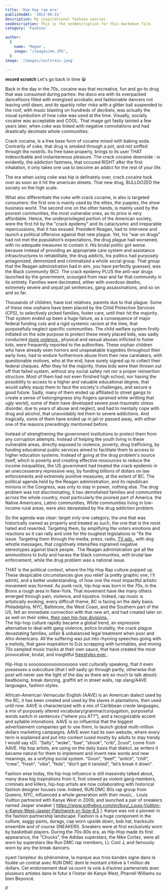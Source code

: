 ```yaml
---
title: 'Hip hop rap era'
publishedAt: '2022-09-21'
description: My inspirational fashion sources
seoDescription: This is the seoDescription for this markdown file.
category: 'Fashion'

author:
  {
    name: 'Megan',
    image: "/images/me.JPG",
  }
image: '/images/soultrain.jpeg'
  
---
```


**record scratch** Let's go back in time 😀

Back in the day in the 70s, cocaine was that recreative, fun and go-to drug that was consumed during parties: the disco era with its overpacked dancefloors filled with energized acrobatic and fashionable dancers not leaving until dawn, and its sparkly roller rinks with a glitter ball suspended to the roof,
 with music blasting on hundreds of decibels, was actually the visual symbolism of how coke was used at the time. 
Visually, socially cocaine was acceptable and COOL. That image got fastly tainted a few years later, when coke was linked with negative connotations and had drastically decimate whole communities.

Crack cocaine, is a free base form of cocaine mixed with baking soda. Contrarily of coke, that drug is smoked through a pot, and not sniffed through the nostrils. Its free base property, brings to its user THAT indescribable and instantaneous pleasure. 
The crack cocaine downside : is evidently, the addiction fastness, that occured RIGHT after the first inhalation, it only takes one use to become an addict for the rest of your life. 

The era when using coke was hip is definately over, crack cocaine took over as soon as it hit the american streets. That new drug, BULLDOZED the society on the high scale.

What also differentiate the coke with crack cocaine, is also is targeted consumers: the first one is mainly used by the elites, the yuppies, the show business world. The second one on the other hands, is mainly used by the poorest communities, the most vulnerabe ones, as its price is very affordable. 
Hence, the underprivileged portion of the American society, were the first hit by the "crack epidemy" and its cataclysmic and irreparable repercussions, that it has ensued. 
President Reagan, had to intervene and launch a political offensive against that new plague. Yet, his "war on drugs" had not met the population’s expectations, the drug plague had worsened, with no adequate measures to contain it. 
His brutal politic got worse because instead of providing an appropriate care system and assistance infrasctructures to rehabilitate, the drug addicts, his politics had purposely antagonized, demonized and criminalized a whole social group.
That group that the Reagan administration had in aim, you have perfectly guessed, was the Black community (BC).
The crack epidemy PLUS the anti-war drugs launched by the government, scourged from near and far that community in its entirety. Families were decimated, either with overdose deaths, extremely severe and unjust jail sentences, gang assassinations, and so on and so far.

Thousands of children, have lost relatives, parents due to that plague. Some of these new orphans have been placed by the Child Protective Services (CPS), to selectively picked families, foster care, until their hit the majority.
That system ended up been a huge failure, as a consequence of major federal funding cuts and a rigid systemic racism at the time, that purposefully neglect specific communities.
The child welfare system firstly initiated on the sole purpose to protect these newly placed kids, was sadly conducted <a href="https://imprintnews.org/child-welfare-2/nearly-half-of-children-experience-cps-investigations/57396 "> more violence </a>, physical and sexual abuses inflicted to foster kids, were frequently reported to the authorities.
These orphan children who have already seen horrors and unspeakable tragedies throughout their early lives, had to endure furthermore abuse from their new caretakers, with questionable motives, who at the end, have surely signed up to collect their federal cheques. 
After they hit the majority, these kids were then thrown out off that failed system, without any social safety net nor a proper reinsertion structure. Most of them had not even finished high school, nor having the possibility to access to a higher and valuable educational degree, that would safely equip them to face the society's challenges, and secure a good future.
Sadly, many of them ended up affiliated to street gangs to create a sense of belongingness (my fingers sprained while writting that ugly world), some of them have developed severe post-traumatic stress disorder, due to years of abuse and neglect, and had to mentally cope with drug and alcohol, that unavoidably led them to severe addictions. 
And tragically, some of them have ended up in jail or passed away, with either one of the reasons precedingly mentioned before. 


Instead of strengthening the government institutions to protect them from any corruption attempts. Instead of helping the youth living in these vulnerable areas, directly exposed to violence, poverty, drug trafficking, by funding educational public services aimed to facilitate them to access to higher education systems.
Instead of going at the drug problem's source itself, which is poverty and creating effective ressources to reduce the income inequalities, the US government had treated the crack epidemic in an uneccesserary repressive way, by funding billions of dollars on law enforcements and extremely punitive measures, at the extent of BC.
The political agenda held by the Reagan administration, and its republican minions in the Congress, was only to stay in power, nothing else. The drug problem was not discriminating, it has demolished families and communities across the whole country, most particularly the poorest part of America.
the Native Americans, Latino communities, White communities living in low-income rural areas, were also devastated by the drug addiction problem.

So the agenda was clear: target only one category, the one that was historically owned as property and treated as such, the one that is the most hated and resented. 
Targeting them, by amplifying the voters emotions and reactions so it can rally and vote for the toughest legislations to "fix the issue. Targeting them through the media, press, radio, <a href="https://www.youtube.com/watch?v=lQXgVM30mIY"> TV ads </a>, with dog whistle messages, that cognitively intensifies ingrained negative stereotypes against black people. 
The Reagan administration got all the ammunitions to bully and harass the black communities, with brutal law enforcement, while the drug problem was a national issue.

THAT is the political context, where the Hip Hop Rap culture popped up. These despicable circumstances give you relief (a pretty graphic one, I'll admit), and a better understanding, of how one the most impactful artistic movement was formed. As punk rock, hip-hop was born in the 70s, in the Bronx a rough area in New-York. That movement have like many others emerged through pain, violence, and injustice. 
Indeed, rap music is artistically evoking, every difficult theme, BC is facing on the daily basis. Philadelphia, NYC, Baltimore, the West Coast, and the Southern part of the US, felt an immediate connection with that new art, and had created later on as well on their sides, <a href="https://www.npr.org/2022/02/09/1079761477/snoop-dogg-now-owns-death-row-records"> their own hip-hop divisions </a>.   
The hip-hop culture rapidly became a global trend, an expressive alternative to deal with gang violence, police brutality, the crack plague devastating families, unfair & unbalanced legal treatment when poor and Afro-Americans. All the suffering was put into rhyming speeches going with a melody, that gave inspiration to DJs scrapping with turntables, and mixing 70s sampled music tracks at their own sauce, that have created the most provocative, brutal, and insightful <a href="https://www.xxlmag.com/best-hip-hop-radio-freestyles/" > freestyles ever </a>. 

Hip-Hop is soooooooooooooooooo vast culturally speaking, that it even possesses a subculture (that I will sadly go through partly, otherwise that post will never see the light of the day as there are so much to talk about): beatboxing, break dancing, graffiti art in street walls, rap slang/AAVE languages, fashion styles. 

African-American Vernacular English (AAVE) is an American dialect used by the BC, it has been created and used by the slaves in plantations, then used until now. AAVE is characterized with a mix of Caribbean creole languages, a mix of purposely altered vocabulary/grammar/conjugation, purposeful words switch in sentences (“where you AT?”), and a recognizable accent and syllable intonations. 
AAVE is so influential that the biggest advertisement companies get to use them, to launch global multi-million dollars marketing campaigns. AAVE even had its own website, where every term is explained and put into context (used mostly by adults to stay trendy I would say xD). 
“Salty”, “woke”, “bae”, “shook”, “crib”, 2cool”, come from AAVE. Hip hop artists, are using on the daily basis that dialect, as writers it became natural for them to implement and invent new words and new meanings, as a unifying social system. “Goon”, “beef”, “snitch”, “chill”, “crew”, “fresh”, “vibe”, “feds”, “don’t get it twisted”, “let’s break it down”.

Fashion wise today, the hip-hop influence is still massively talked about, many draw big inspirations from it, first viewed as violent gang members, criminals and killers, hip-hop artists are now collaborating with historical fashion designer houses now. Indeed, RUN DMC  80s rap group from Queens, NYC,  influenced a whole generation with their music,      . Louis Vuitton partnered with Kanye West in 2009, and launched a pair of sneakers named Jasper sneaker [ https://www.sothebys.com/en/buy/_Louis-Vuitton-x-Kanye-West-Jasper-Patchwork-or-Size-6.5  ]. Kanye was not a pioneer in the fashion partnership landscape. Fashion is a huge component in the culture, saggy pants, durags, cap worn upside down, bob hat, tracksuits ensemble and of course SNEAKERS. 
Sneakers were at first exclusively worn by basketball players. During the 70s-80s era, as Hip-Hop made its first appearance, the “Chucks”, the Adidas superstars, the Nike Cortez, were all worn by superstars like Run DMC rap members,  LL Cool J, and famously worn by any the break dancers. 

oyant l’ampleur du phénomène, la marque aux trois bandes signe dans la foulée un contrat avec RUN DMC dont le montant s’élève à 1 million de dollars. Cet endorsement deal va ouvrir la voie à d’autres partenariats avec plusieurs artistes dans le futur à l’instar de Kanye West, Pharrell Williams ou bien Beyoncé.

P